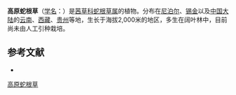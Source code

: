 {{Speciesbox
| name = 高原蛇根草
| status = 
| status_system = 
| image =
| genus = Ophiorrhiza
| species = succirubra
| authority = King ex Hook. f.
}}

'''高原蛇根草'''（[[学名|学名]]：{{lang|la|''Ophiorrhiza succirubra''}}）是[[茜草科|茜草科]][[蛇根草属|蛇根草属]]的植物。分布在[[尼泊尔|尼泊尔]]、[[锡金|锡金]]以及[[中国大陆|中国大陆]]的[[云南|云南]]、[[西藏|西藏]]、[[贵州|贵州]]等地，生长于海拔2,000米的地区，多生在阔叶林中，目前尚未由人工引种栽培。

== 参考文献 ==
<div class="references-small">
* {{cite web| url =http://www.bioinfo.cn/db05/KmzwSpecies.php?action=view&id=20002| title =高原蛇根草| work =《中国高等植物数据库全库》| publisher =中国科学院微生物研究所| author =昆明植物研究所| accessdate =2009-02-25| deadurl =yes| archiveurl =https://web.archive.org/web/20160305081819/http://www.bioinfo.cn/db05/KmzwSpecies.php?action=view&id=20002| archivedate =2016-03-05}}
</div>
{{Taxonbar|from=Q15230769}}

[[Category:蛇根草属|高原蛇根草]]


{{植物小作品}}